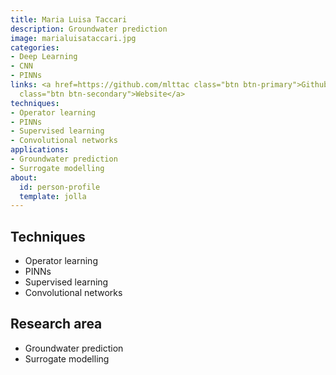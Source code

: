 ```yaml
---
title: Maria Luisa Taccari
description: Groundwater prediction
image: marialuisataccari.jpg
categories:
- Deep Learning
- CNN
- PINNs
links: <a href=https://github.com/mlttac class="btn btn-primary">Github</a><a href=https://eps.leeds.ac.uk/civil-engineering/pgr/8539/maria-luisa
  class="btn btn-secondary">Website</a>
techniques:
- Operator learning
- PINNs
- Supervised learning
- Convolutional networks
applications:
- Groundwater prediction
- Surrogate modelling
about:
  id: person-profile
  template: jolla
---
```

   
:::{#person-profile}
:::
   
##
## Techniques
   
- Operator learning
- PINNs
- Supervised learning
- Convolutional networks
   
##
## Research area
   
- Groundwater prediction
- Surrogate modelling
